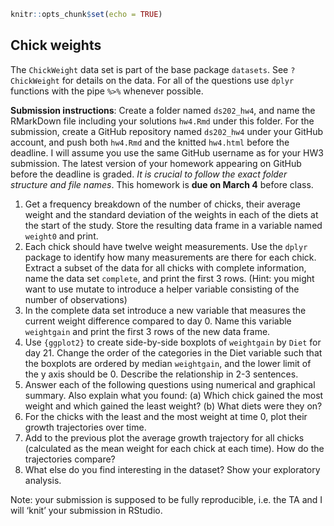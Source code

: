 ```r
knitr::opts_chunk$set(echo = TRUE)
```

## Chick weights

The `ChickWeight` data set is part of the base package `datasets`. See `?ChickWeight` for details on the data.
For all of the questions use `dplyr` functions with the pipe `%>%` whenever possible.

**Submission instructions**: Create a folder named `ds202_hw4`, and name the RMarkDown file including your solutions `hw4.Rmd` under this folder. For the submission, create a GitHub repository named `ds202_hw4` under your GitHub account, and push both `hw4.Rmd` and the knitted `hw4.html` before the deadline. I will assume you use the same GitHub username as for your HW3 submission. The latest version of your homework appearing on GitHub before the deadline is graded. *It is crucial to follow the exact folder structure and file names*. This homework is **due on March 4** before class.

1. Get a frequency breakdown of the number of chicks, their average weight and the standard deviation of the weights in each of the diets at the start of the study. Store the resulting data frame in a variable named `weight0` and print.<br>
<!-- 5 pts of extra credit: construct a ggplot that shows average weights by diet with an interval (shown as a line) of +- the standard deviation around the averages. -->
2. Each chick should have twelve weight measurements. Use the `dplyr` package to identify how many measurements are there for each chick. Extract a subset of the data for all chicks with complete information, name the data set `complete`, and print the first 3 rows. (Hint: you might want to use mutate to introduce a helper variable consisting of the number of observations)
4. In the complete data set introduce a new variable that measures the current weight difference compared to day 0. Name this variable  `weightgain` and print the first 3 rows of the new data frame.
5. Use `{ggplot2}` to create side-by-side boxplots of `weightgain` by `Diet` for day 21. Change the order of the categories in the Diet variable such that the boxplots are ordered by median `weightgain`, and the lower limit of the y axis should be 0. Describe the relationship in 2-3 sentences. 
6. Answer each of the following questions using numerical and graphical summary. Also explain what you found: (a) Which chick gained the most weight and which gained the least weight? (b) What diets were they on?
7. For the chicks with the least and the most weight at time 0, plot their growth trajectories over time. </br>
8. Add to the previous plot the average growth trajectory for all chicks (calculated as the mean weight for each chick at each time). How do the trajectories compare?
9. What else do you find interesting in the dataset? Show your exploratory analysis.

Note: your submission is supposed to be fully reproducible, i.e. the TA and I will 'knit' your submission in RStudio. 
